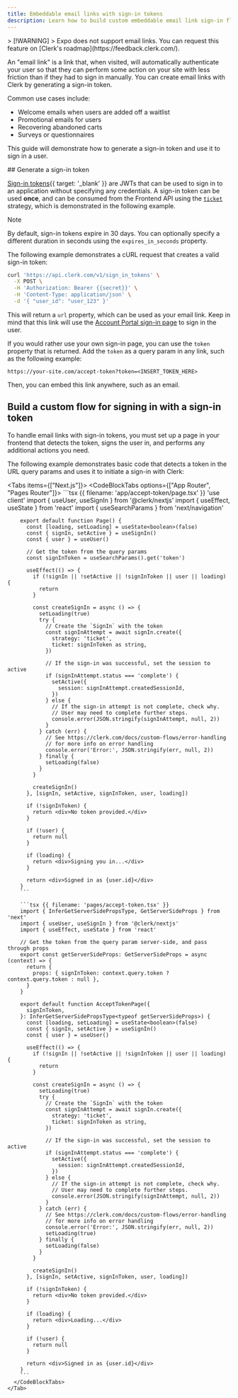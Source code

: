 ```yaml
---
title: Embeddable email links with sign-in tokens
description: Learn how to build custom embeddable email link sign-in flows to increase user engagement and reduce drop off in transactional emails, SMS's, and more.
---
```


<If sdk="expo">
  > [!WARNING]
  > Expo does not support email links. You can request this feature on [Clerk's roadmap](https://feedback.clerk.com/).
</If>

An "email link" is a link that, when visited, will automatically authenticate your user so that they can perform some action on your site with less friction than if they had to sign in manually. You can create email links with Clerk by generating a sign-in token.

Common use cases include:

- Welcome emails when users are added off a waitlist
- Promotional emails for users
- Recovering abandoned carts
- Surveys or questionnaires

This guide will demonstrate how to generate a sign-in token and use it to sign in a user.

<Steps>
  ## Generate a sign-in token

  [Sign-in tokens](/docs/reference/backend-api/tag/Sign-in-Tokens#operation/CreateSignInToken){{ target: '_blank' }} are JWTs that can be used to sign in to an application without specifying any credentials. A sign-in token can be used **once**, and can be consumed from the Frontend API using the [`ticket`](/docs/references/javascript/sign-in#sign-in-create-params) strategy, which is demonstrated in the following example.

  > [!NOTE]
  > By default, sign-in tokens expire in 30 days. You can optionally specify a different duration in seconds using the `expires_in_seconds` property.

  The following example demonstrates a cURL request that creates a valid sign-in token:

  ```bash
  curl 'https://api.clerk.com/v1/sign_in_tokens' \
    -X POST \
    -H 'Authorization: Bearer {{secret}}' \
    -H 'Content-Type: application/json' \
    -d '{ "user_id": "user_123" }'
  ```

  This will return a `url` property, which can be used as your email link. Keep in mind that this link will use the [Account Portal sign-in page](/docs/account-portal/overview#sign-in) to sign in the user.

  If you would rather use your own sign-in page, you can use the `token` property that is returned. Add the `token` as a query param in any link, such as the following example:

  `https://your-site.com/accept-token?token=<INSERT_TOKEN_HERE>`

  Then, you can embed this link anywhere, such as an email.

  ## Build a custom flow for signing in with a sign-in token

  To handle email links with sign-in tokens, you must set up a page in your frontend that detects the token, signs the user in, and performs any additional actions you need.

  The following example demonstrates basic code that detects a token in the URL query params and uses it to initiate a sign-in with Clerk:

  <Tabs items={["Next.js"]}>
    <Tab>
      <CodeBlockTabs options={["App Router", "Pages Router"]}>
        ```tsx {{ filename: 'app/accept-token/page.tsx' }}
        'use client'
        import { useUser, useSignIn } from '@clerk/nextjs'
        import { useEffect, useState } from 'react'
        import { useSearchParams } from 'next/navigation'

        export default function Page() {
          const [loading, setLoading] = useState<boolean>(false)
          const { signIn, setActive } = useSignIn()
          const { user } = useUser()

          // Get the token from the query params
          const signInToken = useSearchParams().get('token')

          useEffect(() => {
            if (!signIn || !setActive || !signInToken || user || loading) {
              return
            }

            const createSignIn = async () => {
              setLoading(true)
              try {
                // Create the `SignIn` with the token
                const signInAttempt = await signIn.create({
                  strategy: 'ticket',
                  ticket: signInToken as string,
                })

                // If the sign-in was successful, set the session to active
                if (signInAttempt.status === 'complete') {
                  setActive({
                    session: signInAttempt.createdSessionId,
                  })
                } else {
                  // If the sign-in attempt is not complete, check why.
                  // User may need to complete further steps.
                  console.error(JSON.stringify(signInAttempt, null, 2))
                }
              } catch (err) {
                // See https://clerk.com/docs/custom-flows/error-handling
                // for more info on error handling
                console.error('Error:', JSON.stringify(err, null, 2))
              } finally {
                setLoading(false)
              }
            }

            createSignIn()
          }, [signIn, setActive, signInToken, user, loading])

          if (!signInToken) {
            return <div>No token provided.</div>
          }

          if (!user) {
            return null
          }

          if (loading) {
            return <div>Signing you in...</div>
          }

          return <div>Signed in as {user.id}</div>
        }
        ```

        ```tsx {{ filename: 'pages/accept-token.tsx' }}
        import { InferGetServerSidePropsType, GetServerSideProps } from 'next'
        import { useUser, useSignIn } from '@clerk/nextjs'
        import { useEffect, useState } from 'react'

        // Get the token from the query param server-side, and pass through props
        export const getServerSideProps: GetServerSideProps = async (context) => {
          return {
            props: { signInToken: context.query.token ? context.query.token : null },
          }
        }

        export default function AcceptTokenPage({
          signInToken,
        }: InferGetServerSidePropsType<typeof getServerSideProps>) {
          const [loading, setLoading] = useState<boolean>(false)
          const { signIn, setActive } = useSignIn()
          const { user } = useUser()

          useEffect(() => {
            if (!signIn || !setActive || !signInToken || user || loading) {
              return
            }

            const createSignIn = async () => {
              setLoading(true)
              try {
                // Create the `SignIn` with the token
                const signInAttempt = await signIn.create({
                  strategy: 'ticket',
                  ticket: signInToken as string,
                })

                // If the sign-in was successful, set the session to active
                if (signInAttempt.status === 'complete') {
                  setActive({
                    session: signInAttempt.createdSessionId,
                  })
                } else {
                  // If the sign-in attempt is not complete, check why.
                  // User may need to complete further steps.
                  console.error(JSON.stringify(signInAttempt, null, 2))
                }
              } catch (err) {
                // See https://clerk.com/docs/custom-flows/error-handling
                // for more info on error handling
                console.error('Error:', JSON.stringify(err, null, 2))
                setLoading(true)
              } finally {
                setLoading(false)
              }
            }

            createSignIn()
          }, [signIn, setActive, signInToken, user, loading])

          if (!signInToken) {
            return <div>No token provided.</div>
          }

          if (loading) {
            return <div>Loading...</div>
          }

          if (!user) {
            return null
          }

          return <div>Signed in as {user.id}</div>
        }
        ```
      </CodeBlockTabs>
    </Tab>
  </Tabs>
</Steps>
